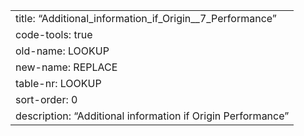 ---
title: "Additional_information_if_Origin__7_Performance"
code-tools: true
old-name: LOOKUP
new-name: REPLACE
table-nr: LOOKUP
sort-order: 0
description: "Additional information if Origin Performance"
---